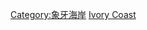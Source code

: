 {{catmore}}
{{Commonscat|Transport in Côte d'Ivoire}}

[[Category:象牙海岸|Category:象牙海岸]]
[[Category:非洲各国交通|Ivory Coast]]
